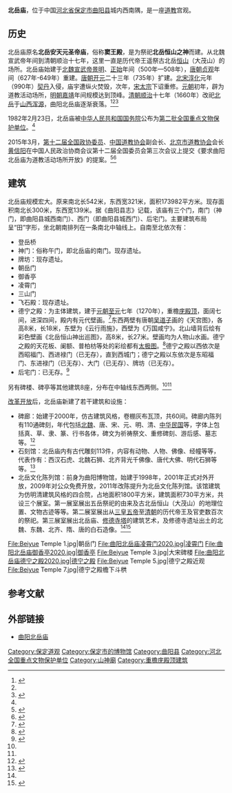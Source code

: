 {{coord|38|37|19|N|114|41|28|E|display=title|scale:10000}}
{{文物保护单位
| 级别 = 全国
| 图片 = [[File:曲阳北岳庙德宁之殿2020.jpg|220px]]
| 名称 = 北岳庙
| 编号 = 2-24
| 分类 = 古建筑及历史纪念建筑物
| 时代 = [[元朝|元]]
| 所在 = [[河北省|河北省]][[曲阳县|曲阳县]]
| 登录 = 1982年
}}
'''北岳庙'''，位于中国[[河北省|河北省]][[保定市|保定市]][[曲阳县|曲阳县]]城内西南隅，是一座[[道教|道教]]宫观。

==历史==
北岳庙原名'''北岳安天元圣帝庙'''，俗称'''窦王殿'''，是为祭祀'''北岳恒山之神'''而建。从北魏宣武帝年间到清朝顺治十七年，这里一直是历代帝王遥祭古北岳[[大茂山|恒山]]（大茂山）的场所。北岳庙始建于[[北魏|北魏]][[宣武帝|宣武帝]][[景明|景明]]、[[正始_(北魏)|正始]]年间（500年—508年），[[唐朝|唐朝]][[貞觀_(唐朝)|贞观]]年间（627年-649年）重建。[[唐朝|唐朝]][[开元|开元]]二十三年（735年）扩建。[[北宋|北宋]][[淳化|淳化]]元年（990年）[[契丹|契丹]]入侵，庙宇遭纵火焚毁，次年，[[宋太宗|宋太宗]]下诏重修。[[元朝|元朝]]初年，辟为道教活动场所，[[明朝|明朝]][[嘉靖|嘉靖]]年间规模达到顶峰。[[清朝|清朝]][[顺治|顺治]]十七年（1660年）改祀[[北岳|北岳]]于[[山西|山西]][[浑源|浑源]]，曲阳北岳庙逐渐衰落。<ref name=hbwm>{{Cite web |url=http://hb.wenming.cn/zthd/jxzh/gdjz/201105/t20110522_185112.shtml |title=曲阳北岳庙，河北文明网，2011-05-22 |accessdate=2015-03-20 |archive-date=2015-04-02 |archive-url=https://web.archive.org/web/20150402101350/http://hb.wenming.cn/zthd/jxzh/gdjz/201105/t20110522_185112.shtml |dead-url=no }}</ref><ref name=huifu/><ref name=jianjie>{{Cite web |url=http://www.beiyuemiao.cn/ |title=曲阳北岳庙，于2015-03-20查阅 |accessdate=2015-03-20 |archive-date=2015-04-02 |archive-url=https://web.archive.org/web/20150402153809/http://www.beiyuemiao.cn/ |dead-url=no }}</ref>

1982年2月23日，北岳庙被[[中华人民共和国国务院|中华人民共和国国务院]]公布为[[第二批全国重点文物保护单位|第二批全国重点文物保护单位]]。<ref name=jianjie/>

2015年3月，[[第十二届全国政协委员|第十二届全国政协委员]]、[[中国道教协会|中国道教协会]]副会长、[[北京市道教协会|北京市道教协会]]会长[[黄信阳|黄信阳]]在中国人民政治协商会议第十二届全国委员会第三次会议上提交《要求曲阳北岳庙为道教活动场所开放》的提案。<ref name=huifu>{{Cite web |url=http://www.daoisms.org/interview/15318.html |title=黄信阳：恢复宗教活动场所对弘扬民族传统文化具有重大意义，道教之音，2015-03-06 |accessdate=2015-03-20 |archive-date=2015-03-18 |archive-url=https://web.archive.org/web/20150318231153/http://www.daoisms.org/interview/15318.html |dead-url=no }}</ref><ref>{{Cite web |url=http://rufodao.qq.com/a/20150313/051135.htm |title=黄信阳：恢复道教宫观的宗教功能 难点在哪，腾讯，2015-03-13 |accessdate=2015-03-20 |archive-date=2015-03-16 |archive-url=https://web.archive.org/web/20150316041858/http://rufodao.qq.com/a/20150313/051135.htm |dead-url=no }}</ref>

==建筑==
北岳庙规模宏大。原来南北长542米，东西宽321米，面积173982平方米。现存面积南北长300米，东西宽139米。据《曲阳县志》记载，该庙有三个门，南门（神门，即曲阳县城西南门）、西门（即曲阳县城西门）、后宅门。主要建筑布局呈“田”字形，坐北朝南排列在一条南北中轴线上。自南至北依次有：
*登岳桥
*神门：俗称午门，即北岳庙的南门。现存遗址。
*牌坊：现存遗址。
*朝岳门
*御香亭
*凌霄门
*三山门
*飞石殿：现存遗址。
*德宁之殿：为主体建筑，建于[[元朝|元朝]][[至元_(忽必烈)|至元]]七年（1270年），重檐[[庑殿顶|庑殿顶]]，面阔七间，进深四间，殿内有元代壁画。<ref>{{Cite book |title=全国重点文物保护单位·第一至第五批·第Ⅰ卷 |publisher=文物出版社 |year=2004 |isbn=7-5010-1525-2 |pages=201}}</ref>东西两壁有唐朝[[吴道子|吴道子]]画的《天宫图》，各高8米，长18米，东壁为《云行雨施》，西壁为《万国咸宁》。北山墙背后绘有彩色壁画《北岳恒山神出巡图》，高8米，长27米。壁画均为人物山水画。德宁之殿的天花板、阑额、普柏枋等处的彩绘都有[[太极图|太极图]]。<ref>{{Cite web |url=http://www.beiyuemiao.cn/_d270714180.htm |title=北岳庙-壁画，曲阳北岳庙，于2015-03-20查阅 |accessdate=2015-03-20 |archive-date=2015-04-02 |archive-url=https://web.archive.org/web/20150402135921/http://www.beiyuemiao.cn/_d270714180.htm |dead-url=no }}</ref>德宁之殿以西依次是西昭福门、西进禄门（已无存），直到西城门；德宁之殿以东依次是东昭福门、东进禄门（已无存）、大门（已无存）、牌坊（已无存）。
*后宅门：已无存。<ref name=gujian>{{Cite web |url=http://www.beiyuemiao.cn/_d270714178.htm |title=北岳庙-古建，曲阳北岳庙，于2015-03-20查阅 |accessdate=2015-03-20 |archive-date=2015-04-02 |archive-url=https://web.archive.org/web/20150402134250/http://www.beiyuemiao.cn/_d270714178.htm |dead-url=no }}</ref>

另有碑楼、碑亭等其他建筑8座，分布在中轴线东西两侧。<ref name=hbwm/><ref name=gujian/>

[[改革开放|改革开放]]后，北岳庙新建了若干建筑和设施：
*碑廊：始建于2000年，仿古建筑风格，卷棚灰布瓦顶，共60间。碑廊内陈列有110通碑刻，年代包括[[北魏|北魏]]、唐、宋、元、明、清、[[中华民国|中华民国]]等，字体上包括真、草、隶、篆、行书各体，碑文为祈祷祭文、重修碑刻、游后感、墓志等。<ref>{{Cite web |url=http://www.beiyuemiao.cn/_d270710914.htm |title=北岳庙-碑刻，曲阳北岳庙，于2015-03-20查阅 |accessdate=2015-03-20 |archive-date=2015-04-02 |archive-url=https://web.archive.org/web/20150402121303/http://www.beiyuemiao.cn/_d270710914.htm |dead-url=no }}</ref>
*石刻馆：北岳庙内有古代雕刻113件，内容有动物、人物、佛像、经幢等等，代表作有：西汉石虎、北魏石狮、北齐背光千佛像、唐代大佛、明代石狮等等。<ref>{{Cite web |url=http://www.beiyuemiao.cn/_d270714242.htm |title=北岳庙-石雕，曲阳北岳庙，于2015-03-20查阅 |accessdate=2015-03-20 |archive-date=2015-04-02 |archive-url=https://web.archive.org/web/20150402135121/http://www.beiyuemiao.cn/_d270714242.htm |dead-url=no }}</ref>
*北岳文化陈列馆：前身为曲阳博物馆，始建于1998年，2001年正式对外开放，2009年对公众免费开放，2011年改陈提升为北岳文化陈列馆。该馆建筑为仿明清建筑风格的四合院，占地面积1800平方米，建筑面积730平方米，共设三个展室。第一展室展出五岳祭祀的由来及古北岳恒山（大茂山）的地理位置、文物古迹等等。第二展室展出从[[三皇五帝|三皇五帝]]至[[清朝|清朝]]的历代帝王及官吏数百次的祭祀。第三展室展出北岳庙、[[修德寺塔|修德寺塔]]的建筑艺术，及修德寺遗址出土的北魏、东魏、北齐、隋、唐的白石造像。<ref name=jianjie/><ref>{{Cite web |url=http://www.beiyuemiao.cn/_d270710681.htm |title=曲阳博物馆，曲阳北岳庙，于2015-03-20查阅 |accessdate=2015-03-20 |archive-date=2015-04-02 |archive-url=https://web.archive.org/web/20150402125354/http://www.beiyuemiao.cn/_d270710681.htm |dead-url=no }}</ref>

<gallery>
File:Beiyue Temple 1.jpg|朝岳门
File:曲阳北岳庙凌霄门2020.jpg|凌霄门
File:曲阳北岳庙御香亭2020.jpg|御香亭
File:Beiyue Temple 3.jpg|大宋碑楼
File:曲阳北岳庙德宁之殿2020.jpg|德宁之殿
File:Beiyue Temple 5.jpg|德宁之殿近观
File:Beiyue Temple 7.jpg|德宁之殿檐下斗栱
</gallery>

==参考文献==
{{Commons category|Beiyue Temple}}
{{reflist}}

==外部链接==
*[http://www.beiyuemiao.cn/ 曲阳北岳庙]{{Wayback|url=http://www.beiyuemiao.cn/ |date=20150402153809 }}

{{岳镇海渎祭祀}}
{{河北全国重点文物保护单位}}
{{DEFAULTSORT:Bei}}
[[Category:保定道观|Category:保定道观]]
[[Category:保定市的博物馆|Category:保定市的博物馆]]
[[Category:曲阳县|Category:曲阳县]]
[[Category:河北全国重点文物保护单位|Category:河北全国重点文物保护单位]]
[[Category:山神廟|Category:山神廟]]
[[Category:重檐庑殿顶建筑|Category:重檐庑殿顶建筑]]